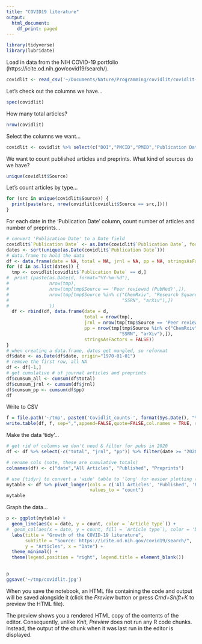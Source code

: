 ```yaml
---
title: "COVID19 literature"
output:
  html_document:
    df_print: paged
---
```



```r
library(tidyverse)
library(lubridate)
```

Load in data from the NIH COVID-19 portfolio (https://icite.od.nih.gov/covid19/search/).
```r
covidlit <- read_csv('~/Documents/Nature/Programming/covidlit/covidlit-COVID-19_Portfolio-export_2020-06-03-22-46-14.csv')
```
Let's check out the columns we have...
```r
spec(covidlit)
```

How many total articles?
```r
nrow(covidlit)
```

Select the columns we want...
```r
covidlit <- covidlit %>% select(c("DOI","PMCID","PMID","Publication Date", "Publication Types", "Source", "Journal Name"))
```

We want to count published articles and preprints. What kind of sources do we have?
```r
unique(covidlit$Source)
```
Let's count articles by type...
```r
for (src in unique(covidlit$Source)) {
  print(paste(src, nrow(covidlit[covidlit$Source == src,])))
}
```

For each date in the 'Publication Date' column, count number of articles and number of preprints...
```r
# convert 'Publication Date' to a Date field
covidlit$`Publication Date` <- as.Date(covidlit$`Publication Date`, format = "%Y-%m-%d")
dates <- sort(unique(as.Date(covidlit$`Publication Date`)))
# data.frame to hold the data
df <- data.frame(date = NA, total = NA, jrnl = NA, pp = NA, stringsAsFactors = FALSE)
for (d in as.list(dates)) {
  tmp <- covidlit[covidlit$`Publication Date` == d,]
#  print (paste(as.Date(d, format="%Y-%m-%d"), 
#               nrow(tmp),
#               nrow(tmp[tmp$Source == 'Peer reviewed (PubMed)',]),
#               nrow(tmp[tmp$Source %in% c("ChemRxiv", "Research Square", "bioRxiv", "medRxiv",
#                                          "SSRN", "arXiv"),])
#               ))
  df <- rbind(df, data.frame(date = d, 
                             total = nrow(tmp),
                             jrnl = nrow(tmp[tmp$Source == 'Peer reviewed (PubMed)',]),
                             pp = nrow(tmp[tmp$Source %in% c("ChemRxiv", "Research Square", "bioRxiv", "medRxiv",
                                          "SSRN", "arXiv"),]),
                             stringsAsFactors = FALSE))
}
# when creating a data.frame, dates get mangled, so reformat
df$date <- as.Date(df$date, origin="1970-01-01")
# remove the first row, all NA
df <- df[-1,]
# get cumulative # of journal articles and preprints
df$cumsum_all <- cumsum(df$total)
df$cumsum_jrnl <- cumsum(df$jrnl)
df$cumsum_pp <- cumsum(df$pp)
df
```

Write to CSV
```r
f = file.path('~/tmp', paste0('Covidlit_counts-', format(Sys.Date(), "%Y%m%d.csv")))
write.table(df, f, sep=",",append=FALSE,quote=FALSE,col.names = TRUE, row.names = FALSE, eol="\r\n")
```


Make the data 'tidy'...
```r
# get rid of columns we don't need & filter for pubs in 2020
df <- df %>% select(-c("total", "jrnl", "pp")) %>% filter(date >= "2020-01-01")

# rename cols (note, these are cumulative totals)
colnames(df) <- c("date","All Articles", "Published", "Preprints")

# use {tidyr} to convert a 'wide' table to 'long' for easier plotting (see https://tidyr.tidyverse.org/)
mytable <- df %>% pivot_longer(cols = c('All Articles', 'Published', 'Preprints'), names_to = "Article type",
                               values_to = "count")
mytable
```

Graph the data...
```r
p <- ggplot(mytable) +
  geom_line(aes(x = date, y = count, color = `Article type`)) +
#  geom_col(aes(x = date, y = count, fill = `Article type`), color = 'black') +
  labs(title = "Growth of the COVID-19 literature", 
       subtitle = "Source: https://icite.od.nih.gov/covid19/search/",
       y = "Articles", x = "Date") +
  theme_minimal() +
  theme(legend.position = "right", legend.title = element_blank())

 
p
ggsave('~/tmp/covidlit.jpg')
```


When you save the notebook, an HTML file containing the code and output will be saved alongside it (click the *Preview* button or press *Cmd+Shift+K* to preview the HTML file). 

The preview shows you a rendered HTML copy of the contents of the editor. Consequently, unlike *Knit*, *Preview* does not run any R code chunks. Instead, the output of the chunk when it was last run in the editor is displayed.

